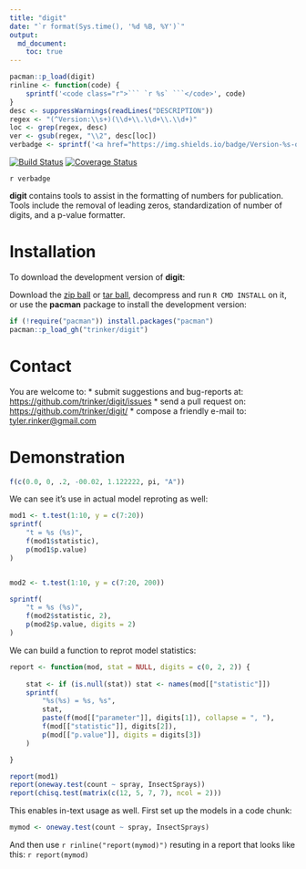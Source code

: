 ```yaml
---
title: "digit"
date: "`r format(Sys.time(), '%d %B, %Y')`"
output:
  md_document:
    toc: true      
---
```


```r
pacman::p_load(digit)
rinline <- function(code) { 
    sprintf('<code class="r">``` `r %s` ```</code>', code) 
} 
desc <- suppressWarnings(readLines("DESCRIPTION"))
regex <- "(^Version:\\s+)(\\d+\\.\\d+\\.\\d+)"
loc <- grep(regex, desc)
ver <- gsub(regex, "\\2", desc[loc])
verbadge <- sprintf('<a href="https://img.shields.io/badge/Version-%s-orange.svg"><img src="https://img.shields.io/badge/Version-%s-orange.svg" alt="Version"/></a></p>', ver, ver)
````

[![Build Status](https://travis-ci.org/trinker/digit.svg?branch=master)](https://travis-ci.org/trinker/digit)
[![Coverage Status](https://coveralls.io/repos/trinker/digit/badge.svg?branch=master)](https://coveralls.io/r/trinker/digit?branch=master)

`r verbadge`

**digit** contains tools to assist in the formatting of numbers for publication.  Tools include the removal of leading zeros, standardization of number of digits, and a p-value formatter.

# Installation

To download the development version of **digit**:

Download the [zip ball](https://github.com/trinker/digit/zipball/master) or [tar ball](https://github.com/trinker/digit/tarball/master), decompress and run `R CMD INSTALL` on it, or use the **pacman** package to install the development version:

```r
if (!require("pacman")) install.packages("pacman")
pacman::p_load_gh("trinker/digit")
```

# Contact

You are welcome to:
* submit suggestions and bug-reports at: <https://github.com/trinker/digit/issues>
* send a pull request on: <https://github.com/trinker/digit/>
* compose a friendly e-mail to: <tyler.rinker@gmail.com>


# Demonstration

```r
f(c(0.0, 0, .2, -00.02, 1.122222, pi, "A"))
```


We can see it's use in actual model reproting as well:


```r
mod1 <- t.test(1:10, y = c(7:20))
sprintf(
    "t = %s (%s)",
    f(mod1$statistic),
    p(mod1$p.value)
)


mod2 <- t.test(1:10, y = c(7:20, 200))

sprintf(
    "t = %s (%s)",
    f(mod2$statistic, 2),
    p(mod2$p.value, digits = 2)
)
```

We can build a function to reprot model statistics:

```r
report <- function(mod, stat = NULL, digits = c(0, 2, 2)) {
    
    stat <- if (is.null(stat)) stat <- names(mod[["statistic"]])
    sprintf(
        "%s(%s) = %s, %s", 
        stat,
        paste(f(mod[["parameter"]], digits[1]), collapse = ", "),
        f(mod[["statistic"]], digits[2]),
        p(mod[["p.value"]], digits = digits[3])
    )

}

report(mod1)
report(oneway.test(count ~ spray, InsectSprays))
report(chisq.test(matrix(c(12, 5, 7, 7), ncol = 2)))
```

This enables in-text usage as well.  First set up the models in a code chunk:

```r
mymod <- oneway.test(count ~ spray, InsectSprays)
```

And then use `r rinline("report(mymod)")` resuting in a report that looks like this: `r report(mymod)`
